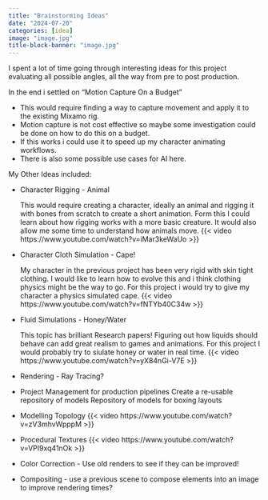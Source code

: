 ```yaml
---
title: "Brainstorming Ideas"
date: "2024-07-20"
categories: [idea]
image: "image.jpg"
title-block-banner: "image.jpg"
---
```

I spent a lot of time going through interesting ideas for this project evaluating all possible angles, all the way from pre to post production.

In the end i settled on "Motion Capture On a Budget"

- This would require finding a way to capture movement and apply it to the existing Mixamo rig.
- Motion capture is not cost effective so maybe some investigation could be done on how to do this on a budget.
- If this works i could use it to speed up my character animating workflows.
- There is also some possible use cases for AI here.

My Other Ideas included:

-   Character Rigging - Animal

    This would require creating a character, ideally an animal and rigging it with bones from scratch to create a short animation.
    Form this I could learn about how rigging works with a more basic creature. It would also allow me some time to understand how animals move.
    {{< video https://www.youtube.com/watch?v=iMar3keWaUo >}}

-   Character Cloth Simulation - Cape!

    My character in the previous project has been very rigid with skin tight clothing.
    I would like to learn how to evolve this and i think clothing physics might be the way to go.
    For this project i would try to give my character a physics simulated cape.
    {{< video https://www.youtube.com/watch?v=fNTYb40C34w >}}

-   Fluid Simulations - Honey/Water

    This topic has brilliant Research papers!
    Figuring out how liquids should behave can add great realism to games and animations.
    For this project I would probably try to siulate honey or water in real time.
    {{< video https://www.youtube.com/watch?v=yX84nGi-V7E >}}

-   Rendering - Ray Tracing?

-   Project Management for production pipelines Create a re-usable repository of models Repository of models for boxing layouts

-   Modelling Topology {{< video https://www.youtube.com/watch?v=zV3mhvWpppM >}}

-   Procedural Textures {{< video https://www.youtube.com/watch?v=VPI9xq41nOk >}}

-   Color Correction - Use old renders to see if they can be improved!

-   Compositing - use a previous scene to compose elements into an image to improve rendering times?
